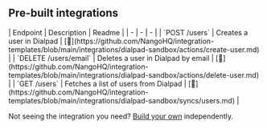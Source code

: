 
## Pre-built integrations

<AccordionGroup>


<Accordion title="Users">
| Endpoint | Description | Readme |
| - | - | - |
| `POST /users` | Creates a user in Dialpad | [🔗](https://github.com/NangoHQ/integration-templates/blob/main/integrations/dialpad-sandbox/actions/create-user.md) |
| `DELETE /users/email` | Deletes a user in Dialpad by email | [🔗](https://github.com/NangoHQ/integration-templates/blob/main/integrations/dialpad-sandbox/actions/delete-user.md) |
| `GET /users` | Fetches a list of users from Dialpad | [🔗](https://github.com/NangoHQ/integration-templates/blob/main/integrations/dialpad-sandbox/syncs/users.md) |
</Accordion>

</AccordionGroup>

<Tip>Not seeing the integration you need? [Build your own](https://docs.nango.dev/guides/custom-integrations/overview) independently.</Tip>
